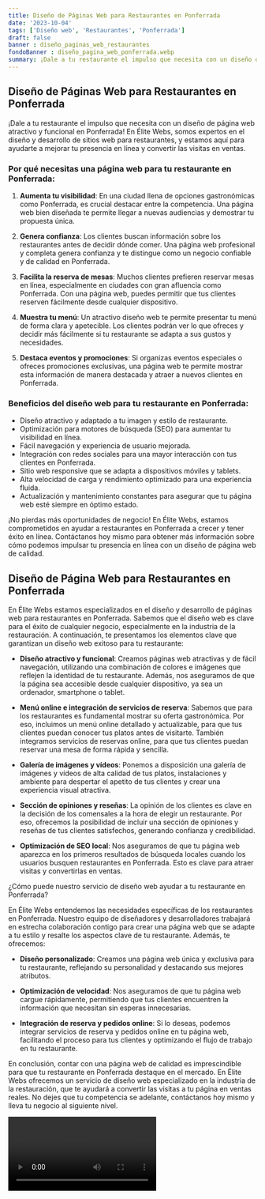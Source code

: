 ```yaml
---
title: Diseño de Páginas Web para Restaurantes en Ponferrada
date: '2023-10-04'
tags: ['Diseño web', 'Restaurantes', 'Ponferrada']
draft: false
banner : diseño_paginas_web_restaurantes
fondoBanner : diseño_pagina_web_ponferrada.webp
summary: ¡Dale a tu restaurante el impulso que necesita con un diseño de página web atractivo y funcional en Ponferrada! En Élite Webs, somos expertos en el diseño y desarrollo de sitios web para restaurantes, y estamos aquí para ayudarte a mejorar tu presencia en línea y convertir las visitas en ventas.
---
```


## Diseño de Páginas Web para Restaurantes en Ponferrada

¡Dale a tu restaurante el impulso que necesita con un diseño de página web atractivo y funcional en Ponferrada! En Élite Webs, somos expertos en el diseño y desarrollo de sitios web para restaurantes, y estamos aquí para ayudarte a mejorar tu presencia en línea y convertir las visitas en ventas.

### Por qué necesitas una página web para tu restaurante en Ponferrada:

1. **Aumenta tu visibilidad**: En una ciudad llena de opciones gastronómicas como Ponferrada, es crucial destacar entre la competencia. Una página web bien diseñada te permite llegar a nuevas audiencias y demostrar tu propuesta única.

2. **Genera confianza**: Los clientes buscan información sobre los restaurantes antes de decidir dónde comer. Una página web profesional y completa genera confianza y te distingue como un negocio confiable y de calidad en Ponferrada.

3. **Facilita la reserva de mesas**: Muchos clientes prefieren reservar mesas en línea, especialmente en ciudades con gran afluencia como Ponferrada. Con una página web, puedes permitir que tus clientes reserven fácilmente desde cualquier dispositivo.

4. **Muestra tu menú**: Un atractivo diseño web te permite presentar tu menú de forma clara y apetecible. Los clientes podrán ver lo que ofreces y decidir más fácilmente si tu restaurante se adapta a sus gustos y necesidades.

5. **Destaca eventos y promociones**: Si organizas eventos especiales o ofreces promociones exclusivas, una página web te permite mostrar esta información de manera destacada y atraer a nuevos clientes en Ponferrada.

### Beneficios del diseño web para tu restaurante en Ponferrada:

- Diseño atractivo y adaptado a tu imagen y estilo de restaurante.
- Optimización para motores de búsqueda (SEO) para aumentar tu visibilidad en línea.
- Fácil navegación y experiencia de usuario mejorada.
- Integración con redes sociales para una mayor interacción con tus clientes en Ponferrada.
- Sitio web responsive que se adapta a dispositivos móviles y tablets.
- Alta velocidad de carga y rendimiento optimizado para una experiencia fluida.
- Actualización y mantenimiento constantes para asegurar que tu página web esté siempre en óptimo estado.

¡No pierdas más oportunidades de negocio! En Élite Webs, estamos comprometidos en ayudar a restaurantes en Ponferrada a crecer y tener éxito en línea. Contáctanos hoy mismo para obtener más información sobre cómo podemos impulsar tu presencia en línea con un diseño de página web de calidad.

<GifSeo />

<Cta />

## Diseño de Página Web para Restaurantes en Ponferrada

En Élite Webs estamos especializados en el diseño y desarrollo de páginas web para restaurantes en Ponferrada. Sabemos que el diseño web es clave para el éxito de cualquier negocio, especialmente en la industria de la restauración. A continuación, te presentamos los elementos clave que garantizan un diseño web exitoso para tu restaurante:

- **Diseño atractivo y funcional**: Creamos páginas web atractivas y de fácil navegación, utilizando una combinación de colores e imágenes que reflejen la identidad de tu restaurante. Además, nos aseguramos de que la página sea accesible desde cualquier dispositivo, ya sea un ordenador, smartphone o tablet.

- **Menú online e integración de servicios de reserva**: Sabemos que para los restaurantes es fundamental mostrar su oferta gastronómica. Por eso, incluimos un menú online detallado y actualizable, para que tus clientes puedan conocer tus platos antes de visitarte. También integramos servicios de reservas online, para que tus clientes puedan reservar una mesa de forma rápida y sencilla.

- **Galería de imágenes y vídeos**: Ponemos a disposición una galería de imágenes y vídeos de alta calidad de tus platos, instalaciones y ambiente para despertar el apetito de tus clientes y crear una experiencia visual atractiva.

- **Sección de opiniones y reseñas**: La opinión de los clientes es clave en la decisión de los comensales a la hora de elegir un restaurante. Por eso, ofrecemos la posibilidad de incluir una sección de opiniones y reseñas de tus clientes satisfechos, generando confianza y credibilidad.

- **Optimización de SEO local**: Nos aseguramos de que tu página web aparezca en los primeros resultados de búsqueda locales cuando los usuarios busquen restaurantes en Ponferrada. Esto es clave para atraer visitas y convertirlas en ventas.

¿Cómo puede nuestro servicio de diseño web ayudar a tu restaurante en Ponferrada?

En Élite Webs entendemos las necesidades específicas de los restaurantes en Ponferrada. Nuestro equipo de diseñadores y desarrolladores trabajará en estrecha colaboración contigo para crear una página web que se adapte a tu estilo y resalte los aspectos clave de tu restaurante. Además, te ofrecemos:

- **Diseño personalizado**: Creamos una página web única y exclusiva para tu restaurante, reflejando su personalidad y destacando sus mejores atributos.

- **Optimización de velocidad**: Nos aseguramos de que tu página web cargue rápidamente, permitiendo que tus clientes encuentren la información que necesitan sin esperas innecesarias.

- **Integración de reserva y pedidos online**: Si lo deseas, podemos integrar servicios de reserva y pedidos online en tu página web, facilitando el proceso para tus clientes y optimizando el flujo de trabajo en tu restaurante.

En conclusión, contar con una página web de calidad es imprescindible para que tu restaurante en Ponferrada destaque en el mercado. En Élite Webs ofrecemos un servicio de diseño web especializado en la industria de la restauración, que te ayudará a convertir las visitas a tu página en ventas reales. No dejes que tu competencia se adelante, contáctanos hoy mismo y lleva tu negocio al siguiente nivel.

<Video />

<CtaBot job='Restaurantes' city='Ponferrada'/>

<Gmaps query='Ponferrada+españa+maps' />